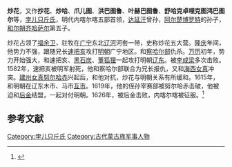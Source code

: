 '''炒花'''，又作'''抄花'''、'''炒哈'''、'''爪儿图'''、'''洪巴图鲁'''、'''叶赫巴图鲁'''、'''舒哈克卓哩克图鸿巴图尔'''等，[[孛儿只斤氏|孛儿只斤氏]]，明代内喀尔喀五部首领，[[达延汗|达延汗]]曾孙，[[阿尔楚博罗特|阿尔楚博罗特]]的孙子，[[和尔朔齐哈萨尔|和尔朔齐哈萨尔]]第五子。

炒花占领了[[福余卫|福余卫]]，驻牧在[[广宁卫|广宁]]东北[[辽河|辽河]]河套一带，史称炒花五大营。[[隆庆_(明朝)|隆庆]]年间，他势力不强，跟随兄长[[速把亥|速把亥]]攻打[[明朝|明朝]]广宁地区。和[[察哈尔部|察哈尔部]]仇杀。[[万历|万历]]初年，势力开始强大，和速把亥、[[可可出大台吉|黑石炭]]、[[董狐狸|董狐狸]]一起攻打明朝[[辽东|辽东]]。被[[李成梁|李成梁]]多次击败。1582年，速把亥被明军射死，他和察哈尔部联合为兄长报仇，又和[[海西女真|海西女真]]冲突。[[建州女真|建州女真]][[努尔哈赤|努尔哈赤]]兴起后，和他对抗，炒花与明朝关系有所缓和。1615年，和明朝在辽东木市、马市[[互市|互市]]。1619年，他的侄孙宰赛部被努尔哈赤击破，他被迫和[[后金|后金]]结盟，一起对付明朝。1626年，被后金击败，内喀尔喀被征服。<ref>{{cite book|title=《中国民族史人物辞典》|author=高文德|publisher=中国社会科学出版社|year=1990}}</ref>

== 参考文献 ==
{{reflist}}

[[Category:孛儿只斤氏|Category:孛儿只斤氏]]
[[Category:古代蒙古族军事人物|Category:古代蒙古族军事人物]]